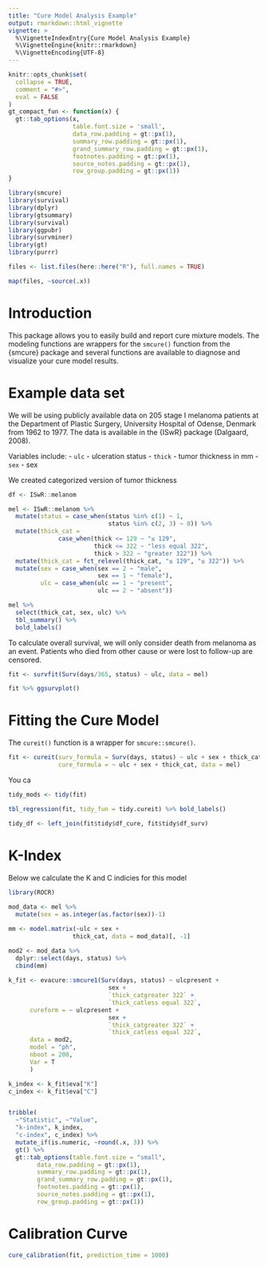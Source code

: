 ```yaml
---
title: "Cure Model Analysis Example"
output: rmarkdown::html_vignette
vignette: >
  %\VignetteIndexEntry{Cure Model Analysis Example}
  %\VignetteEngine{knitr::rmarkdown}
  %\VignetteEncoding{UTF-8}
---
```



```r
knitr::opts_chunk$set(
  collapse = TRUE,
  comment = "#>", 
  eval = FALSE
)
gt_compact_fun <- function(x) {
  gt::tab_options(x, 
                  table.font.size = 'small',
                  data_row.padding = gt::px(1),
                  summary_row.padding = gt::px(1),
                  grand_summary_row.padding = gt::px(1),
                  footnotes.padding = gt::px(1),
                  source_notes.padding = gt::px(1),
                  row_group.padding = gt::px(1))
}

library(smcure)
library(survival)
library(dplyr)
library(gtsummary)
library(survival)
library(ggpubr)
library(survminer)
library(gt)
library(purrr)

files <- list.files(here::here("R"), full.names = TRUE)

map(files, ~source(.x))
```


# Introduction

This package allows you to easily build and report cure mixture models. The modeling functions are wrappers for the `smcure()` function from the {smcure} package and several functions are available to diagnose and visualize your cure model results.

# Example data set

We will be using publicly available data on 205 stage I melanoma patients at the Department of Plastic Surgery, University Hospital of Odense, Denmark from 1962 to 1977. The data is available in the {ISwR} package (Dalgaard, 2008). 

Variables include:
- `ulc` - ulceration status
- `thick` - tumor thickness in mm
- `sex` - sex

We created categorized version of tumor thickness

```r
df <- ISwR::melanom

mel <- ISwR::melanom %>%
  mutate(status = case_when(status %in% c(1) ~ 1, 
                            status %in% c(2, 3) ~ 0)) %>%
  mutate(thick_cat = 
              case_when(thick <= 129 ~ "≤ 129", 
                        thick <= 322 ~ "less equal 322", 
                        thick > 322 ~ "greater 322")) %>%
  mutate(thick_cat = fct_relevel(thick_cat, "≤ 129", "≤ 322")) %>%
  mutate(sex = case_when(sex == 2 ~ "male", 
                         sex == 1 ~ "female"),
         ulc = case_when(ulc == 1 ~ "present", 
                         ulc == 2 ~ "absent"))

mel %>%
  select(thick_cat, sex, ulc) %>%
  tbl_summary() %>%
  bold_labels()


```

To calculate overall survival, we will only consider death from melanoma as an event. Patients who died from other cause or were lost to follow-up are censored. 

```r
fit <- survfit(Surv(days/365, status) ~ ulc, data = mel)

fit %>% ggsurvplot()

```

# Fitting the Cure Model

The `cureit()` function is a wrapper for `smcure::smcure()`. 


```r

fit <- cureit(surv_formula = Surv(days, status) ~ ulc + sex + thick_cat,
              cure_formula = ~ ulc + sex + thick_cat, data = mel)
```

You ca

```r
tidy_mods <- tidy(fit)

tbl_regression(fit, tidy_fun = tidy.cureit) %>% bold_labels()

tidy_df <- left_join(fit$tidy$df_cure, fit$tidy$df_surv)
```



# K-Index

Below we calculate the K and C indicies for this model

```r
library(ROCR)
  
mod_data <- mel %>%
  mutate(sex = as.integer(as.factor(sex))-1) 

mm <- model.matrix(~ulc + sex + 
                  thick_cat, data = mod_data)[, -1]

mod2 <- mod_data %>%
  dplyr::select(days, status) %>%
  cbind(mm)
  
k_fit <- evacure::smcure1(Surv(days, status) ~ ulcpresent + 
                            sex + 
                            `thick_catgreater 322` + 
                            `thick_catless equal 322`,
      cureform = ~ ulcpresent + 
                            sex + 
                            `thick_catgreater 322` + 
                            `thick_catless equal 322`,
      data = mod2,
      model = "ph",
      nboot = 200,
      Var = T
      )
```

```r

k_index <- k_fit$eva["K"]
c_index <- k_fit$eva["C"]


tribble(
  ~"Statistic", ~"Value", 
  "k-index", k_index, 
  "c-index", c_index) %>%
  mutate_if(is.numeric, ~round(.x, 3)) %>%
  gt() %>%
  gt::tab_options(table.font.size = "small", 
        data_row.padding = gt::px(1),
        summary_row.padding = gt::px(1), 
        grand_summary_row.padding = gt::px(1),
        footnotes.padding = gt::px(1), 
        source_notes.padding = gt::px(1),
        row_group.padding = gt::px(1))
```


# Calibration Curve

```r

cure_calibration(fit, prediction_time = 1000)
```

